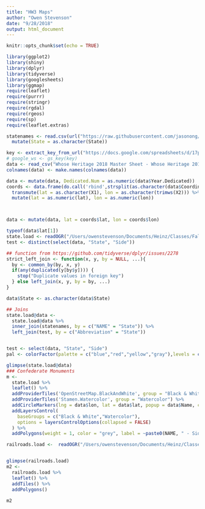 ```yaml
---
title: "HW3 Maps"
author: "Owen Stevenson"
date: "9/28/2018"
output: html_document
---
```


```r
knitr::opts_chunk$set(echo = TRUE)
```

```r
library(ggplot2)
library(shiny)
library(dplyr)
library(tidyverse)
library(googlesheets)
library(ggmap)
require(leaflet)
require(purrr)
require(stringr)
require(rgdal)
require(rgeos)
require(sp)
require(leaflet.extras)
```

```r
statenames <- read.csv(url("https://raw.githubusercontent.com/jasonong/List-of-US-States/master/states.csv")) %>%
  mutate(State = as.character(State))

key <- extract_key_from_url("https://docs.google.com/spreadsheets/d/17ps4aqRyaIfpu7KdGsy2HRZaaQiXUfLrpUbaR9yS51E/")
# google_ws <- gs_key(key)
data <- read_csv("Whose Heritage 2018 Master Sheet - Whose Heritage 2018 Master 7.27.18.csv")
colnames(data) <- make.names(colnames(data))

data <- mutate(data, Dedicated.Num = as.numeric(data$Year.Dedicated))
coords <- data.frame(do.call('rbind',strsplit(as.character(data$Coordinates), ',', fixed = T))) %>%
  transmute(lat = as.character(X1), lon = as.character(trimws(X2))) %>%
  mutate(lat = as.numeric(lat), lon = as.numeric(lon))



data <- mutate(data, lat = coords$lat, lon = coords$lon)

typeof(data$lat[1])
state.load <- readOGR("/Users/owenstevenson/Documents/Heinz/Classes/Fall 2018/R Shiny for Operations Management/HW/HW3 file/gz_2010_us_040_00_5m.json")
test <- distinct(select(data, "State", "Side"))

## function from https://github.com/tidyverse/dplyr/issues/2278
strict_left_join <- function(x, y, by = NULL, ...){
  by <- common_by(by, x, y)
  if(any(duplicated(y[by$y]))) {
    stop("Duplicate values in foreign key")
  } else left_join(x, y, by = by, ...)
}

data$State <- as.character(data$State)

## Joins
state.load@data <- 
  state.load@data %>%
  inner_join(statenames, by = c("NAME" = "State")) %>%
  left_join(test, by = c("Abbreviation" = "State"))


test <- select(data, "State", "Side")
pal <- colorFactor(palette = c("blue","red","yellow","gray"),levels = c("North","South","Border","Not a State"))

glimpse(state.load@data)
### Confederate Monuments
m <- 
  state.load %>%
  leaflet() %>%
  addProviderTiles('OpenStreetMap.BlackAndWhite', group = "Black & White") %>%
  addProviderTiles('Stamen.Watercolor', group = "Watercolor") %>%
  addCircleMarkers(lng = data$lon, lat = data$lat, popup = data$Name, clusterOptions = markerClusterOptions()) %>%
  addLayersControl(
    baseGroups = c("Black & White","Watercolor"),
    options = layersControlOptions(collapsed = FALSE)
  ) %>%
  addPolygons(weight = 1, color = "grey", label = ~paste0(NAME, " - Side: ", Side), highlight = highlightOptions(weight = 3, color = "red" , bringToFront = TRUE), fillColor = ~pal(Side), fill = ~pal(Side))

railroads.load <-  readOGR("/Users/owenstevenson/Documents/Heinz/Classes/Fall 2018/R Shiny for Operations Management/HW/HW3 file/RR1826-1911Modified0509161/RR1826-1911Modified050916.shp", layer = "RR1826-1911Modified050916", GDAL1_integer64_policy = TRUE)


glimpse(railroads.load)
m2 <- 
  railroads.load %>%
  leaflet() %>%
  addTiles() %>%
  addPolygons()
  
m2


```




